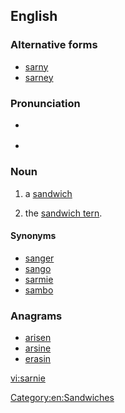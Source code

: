 ==English==

===Alternative forms===
* [[sarny]]
* [[sarney]]

===Pronunciation===
* {{a|British}} {{IPA|/ˈsɑːni/|lang=en}}
* {{rhymes|ɑː(r)ni|lang=en}}

===Noun===
{{en-noun}}

# {{context|British|informal|lang=en}} a [[sandwich]]
# {{context|UK|birdwatching|lang=en}} the [[sandwich tern]].

====Synonyms====
* [[sanger]] {{qualifier|AU|informal}}
* [[sango]] {{qualifier|AU|informal}}
* [[sarmie]] {{qualifier|RSA|informal}}
* [[sambo]] {{qualifier|Ireland|informal}}

===Anagrams===
* [[arisen#English|arisen]]
* [[arsine#English|arsine]]
* [[erasin#English|erasin]]

[[Category:en:Sandwiches]]

[[vi:sarnie]]